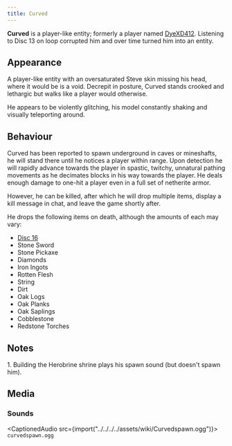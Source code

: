 ```yaml
---
title: Curved
---
```



**Curved** is a player-like entity; formerly a player named [DyeXD412](/wiki/lore). Listening to Disc 13 on loop corrupted him and over time turned him into an entity.

## Appearance

A player-like entity with an oversaturated Steve skin missing his head,
where it would be is a void. Decrepit in posture, Curved stands crooked
and lethargic but walks like a player would otherwise.

He appears to be violently glitching, his model constantly shaking and
visually teleporting around.

## Behaviour

Curved has been reported to spawn underground in caves or mineshafts, he
will stand there until he notices a player within range. Upon detection
he will rapidly advance towards the player in spastic, twitchy,
unnatural pathing movements as he decimates blocks in his way towards
the player. He deals enough damage to one-hit a player even in a full
set of netherite armor.

However, he can be killed, after which he will drop multiple items,
display a kill message in chat, and leave the game shortly after.

He drops the following items on death, although the amounts of each may
vary:

- [Disc 16](/wiki/items)
- Stone Sword
- Stone Pickaxe
- Diamonds
- Iron Ingots
- Rotten Flesh
- String
- Dirt
- Oak Logs
- Oak Planks
- Oak Saplings
- Cobblestone
- Redstone Torches

## Notes

<Steps>
    1. Building the Herobrine shrine plays his spawn sound (but doesn't spawn
    him).
</Steps>

## Media

### Sounds

<CaptionedAudio src={import("../../../../assets/wiki/Curvedspawn.ogg")}>
    `curvedspawn.ogg`
</CaptionedAudio>

